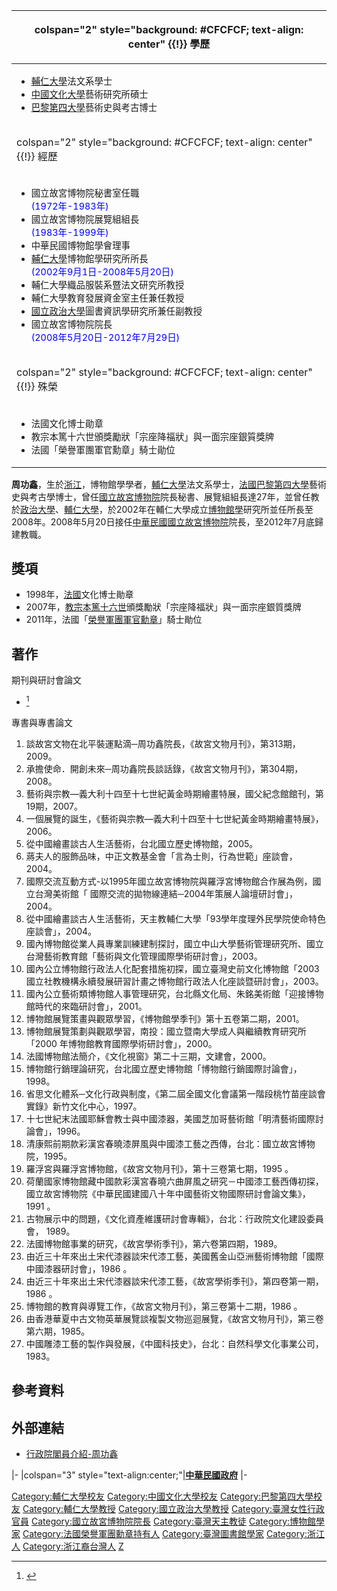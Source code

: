 {{Infobox_Prime_Minister
| name = 周功鑫 
| image = 周功鑫.jpg
| width = 180px
| sex = 女
| country = 
| order = [[File:ROC_National_Palace_Museum_Seal.svg|23px]][[國立故宮博物院|國立故宮博物院]]院長
| term_start = 2008年5月20日
| term_end = 2012年7月29日
| predecessor = [[林曼麗|林曼麗]]
| successor = -{[[周筑昆|周筑昆]]}-（代理）
| birth_date = {{Birth date and age|1947|4|14|}}
| nationality = {{ROC}}
| birth_place = {{ROC|浙江省}}<ref>{{Cite web |url=http://www.chinareviewnews.com/doc/1017/0/3/1/101703112.html?coluid=93&kindid=5671&docid=101703112&mdate=0524002845 |title=蔣巨峰訪台北故宮　院長周功鑫也是浙江同鄉 |access-date=2011-05-27 |archive-date=2019-05-14 |archive-url=https://web.archive.org/web/20190514180851/http://www.chinareviewnews.com/doc/1017/0/3/1/101703112.html?coluid=93&kindid=5671&docid=101703112&mdate=0524002845 |dead-url=no }}</ref>
| death_date =
| death_place =
| native place = [[浙江|浙江]]
| constituency = 
| spouse = 
| party = {{NONP}}
| profession = 
| religion = 
| signature = 
| footnotes = 
}}
{| class="infobox bordered" style="width: 21em; font-size: 90%; text-align: left; float:right;" cellpadding="3"
|-
! colspan="2" style="background: #CFCFCF; text-align: center" {{!}} 學歷
|- 
| colspan="2" style="font-size: 90%" |<div style="text-align: left">
*[[輔仁大學|輔仁大學]]法文系學士<br><span style="color: blue;"></span>
*[[中國文化大學|中國文化大學]]藝術研究所碩士<br><span style="color: blue;"></span>
*[[巴黎第四大學|巴黎第四大學]]藝術史與考古博士<br><span style="color: blue;"></span>
</div>
|-
! colspan="2" style="background: #CFCFCF; text-align: center" {{!}} 經歷
|- 
| colspan="2" style="font-size: 90%" |<div style="text-align: left">
*國立故宮博物院秘書室任職<br><span style="color: blue;">(1972年-1983年)</span> 
*國立故宮博物院展覽組組長<br><span style="color: blue;">(1983年-1999年)</span>
*中華民國博物館學會理事
*[[輔仁大學|輔仁大學]]博物館學研究所所長<br><span style="color: blue;">(2002年9月1日-2008年5月20日)</span>
*輔仁大學織品服裝系暨法文研究所教授
*輔仁大學教育發展資金室主任兼任教授
*[[國立政治大學|國立政治大學]]圖書資訊學研究所兼任副教授
*國立故宮博物院院長<br><span style="color: blue;">(2008年5月20日-2012年7月29日)</span>
|-
! colspan="2" style="background: #CFCFCF; text-align: center" {{!}} 殊榮
|- 
| colspan="2" style="font-size: 90%" |<div style="text-align: left">
*法國文化博士勛章
*教宗本篤十六世頒獎勵狀「宗座降福狀」與一面宗座銀質獎牌
*法國「榮譽軍團軍官勳章」騎士勛位
|}
'''周功鑫'''{{BD|1947年|4月14日|||Z周}}，生於[[浙江|浙江]]，博物館學學者，[[輔仁大學|輔仁大學]]法文系學士，[[法國|法國]][https://web.archive.org/web/20090123224908/http://www.univ-paris4.fr/fr/ 巴黎第四大學]藝術史與考古學博士，曾任[[國立故宮博物院|國立故宮博物院]]院長秘書、展覽組組長達27年，並曾任教於[[政治大學|政治大學]]、[[輔仁大學|輔仁大學]]，於2002年在輔仁大學成立[[博物館學|博物館學]]研究所並任所長至2008年。2008年5月20日接任[[中華民國|中華民國]][[國立故宮博物院|國立故宮博物院]]院長，至2012年7月底歸建教職。

==獎項==
*1998年，[[法國|法國]]文化博士勛章
*2007年，[[教宗|教宗]][[本篤十六世|本篤十六世]]頒獎勵狀「宗座降福狀」與一面宗座銀質獎牌
*2011年，法國「[[榮譽軍團軍官勳章|榮譽軍團軍官勳章]]」騎士勛位

==著作==
;期刊與研討會論文
*<ref>{{Cite web |url=http://www.museumstudies.fju.edu.tw/faculty-chou-gongshin.htm |title=輔仁大學博物館學研究所-周功鑫教授 |accessdate=2009-02-09 |archive-date=2019-12-28 |archive-url=https://web.archive.org/web/20191228020214/http://www.museumstudies.fju.edu.tw/faculty-chou-gongshin.htm |dead-url=no }}</ref>
;專書與專書論文
#談故宮文物在北平裝運點滴─周功鑫院長，《故宮文物月刊》，第313期，2009。
#承擔使命．開創未來─周功鑫院長談話錄，《故宮文物月刊》，第304期，2008。
#藝術與宗教—義大利十四至十七世紀黃金時期繪畫特展，國父紀念館館刊，第19期，2007。
#一個展覽的誕生，《藝術與宗教—義大利十四至十七世紀黃金時期繪畫特展》，2006。
#從中國繪畫談古人生活藝術，台北國立歷史博物館，2005。
#蔣夫人的服飾品味，中正文教基金會「言為士則，行為世範」座談會，2004。
#國際交流互動方式-以1995年國立故宮博物院與羅浮宮博物館合作展為例，國立台灣美術館「 國際交流的拋物線連結─2004年策展人論壇研討會」，2004。
#從中國繪畫談古人生活藝術，天主教輔仁大學「93學年度理外民學院使命特色座談會」，2004。
#國內博物館從業人員專業訓練建制探討，國立中山大學藝術管理研究所、國立台灣藝術教育館「藝術與文化管理國際學術研討會」，2003。
#國內公立博物館行政法人化配套措施初探，國立臺灣史前文化博物館「2003國立社教機構永續發展研習計畫之博物館行政法人化座談暨研討會」，2003。
#國內公立藝術類博物館人事管理研究，台北縣文化局、朱銘美術館「迎接博物館時代的來臨研討會」，2001。
#博物館展覽策畫與觀眾學習，《博物館學季刊》第十五卷第二期，2001。
#博物館展覽策劃與觀眾學習，南投：國立暨南大學成人與繼續教育研究所「2000 年博物館教育國際學術研討會」，2000。
#法國博物館法簡介，《文化視窗》第二十三期，文建會，2000。
#博物館行銷理論研究，台北國立歷史博物館「博物館行銷國際討論會」，1998。
#省思文化體系─文化行政與制度，《第二屆全國文化會議第一階段桃竹苗座談會實錄》新竹文化中心，1997。
#十七世紀末法國耶穌會教士與中國漆器，美國芝加哥藝術館「明清藝術國際討論會」，1996。
#清康熙前期款彩漢宮春曉漆屏風與中國漆工藝之西傳，台北：國立故宮博物院，1995。
#羅浮宮與羅浮宮博物館，《故宮文物月刊》，第十三卷第七期，1995 。
#荷蘭國家博物館藏中國款彩漢宮春曉六曲屏風之研究－中國漆工藝西傳初探，國立故宮博物院《中華民國建國八十年中國藝術文物國際研討會論文集》， 1991 。
#古物展示中的問題，《文化資產維護研討會專輯》，台北：行政院文化建設委員會， 1989。
#法國博物館事業的研究，《故宮學術季刊》，第六卷第四期，1989。
#由近三十年來出土宋代漆器談宋代漆工藝，美國舊金山亞洲藝術博物館「國際中國漆器研討會」，1986 。
#由近三十年來出土宋代漆器談宋代漆工藝，《故宮學術季刊》，第四卷第一期，1986 。
#博物館的教育與導覽工作，《故宮文物月刊》，第三卷第十二期，1986 。
#由香港華夏中古文物英華展覽談複製文物巡迴展覽，《故宮文物月刊》，第三卷第六期，1985。
#中國雕漆工藝的製作與發展，《中國科技史》，台北：自然科學文化事業公司，1983。

==參考資料==
<div class="references-small">
<references />
</div>

== 外部連結 ==
*[https://web.archive.org/web/20101204105300/http://www.ey.gov.tw/ct.asp?xItem=42818&ctNode=983&mp=1 行政院閣員介紹-周功鑫]

{{start box}}
{{s-off}}
|-
|colspan="3" style="text-align:center;"|'''[[中華民國政府|中華民國政府]]'''
|-
{{s-before|[[林曼麗|林曼麗]]}}
{{s-title|[[國立故宮博物院|國立故宮博物院]]院長|2008年5月20日—2012年7月29日}}
{{s-after|[[馮明珠|馮明珠]]}}
{{end box}}

{{DEFAULTSORT:Z}}
[[Category:輔仁大學校友|Category:輔仁大學校友]]
[[Category:中國文化大學校友|Category:中國文化大學校友]]
[[Category:巴黎第四大學校友|Category:巴黎第四大學校友]]
[[Category:輔仁大學教授|Category:輔仁大學教授]]
[[Category:國立政治大學教授|Category:國立政治大學教授]]
[[Category:臺灣女性行政官員|Category:臺灣女性行政官員]]
[[Category:國立故宮博物院院長|Category:國立故宮博物院院長]]
[[Category:臺灣天主教徒|Category:臺灣天主教徒]]
[[Category:博物館學家|Category:博物館學家]]
[[Category:法國榮譽軍團勳章持有人|Category:法國榮譽軍團勳章持有人]]
[[Category:臺灣圖書館學家|Category:臺灣圖書館學家]]
[[Category:浙江人|Category:浙江人]]
[[Category:浙江裔台灣人|Category:浙江裔台灣人]]
[[Category:周姓|Z]]